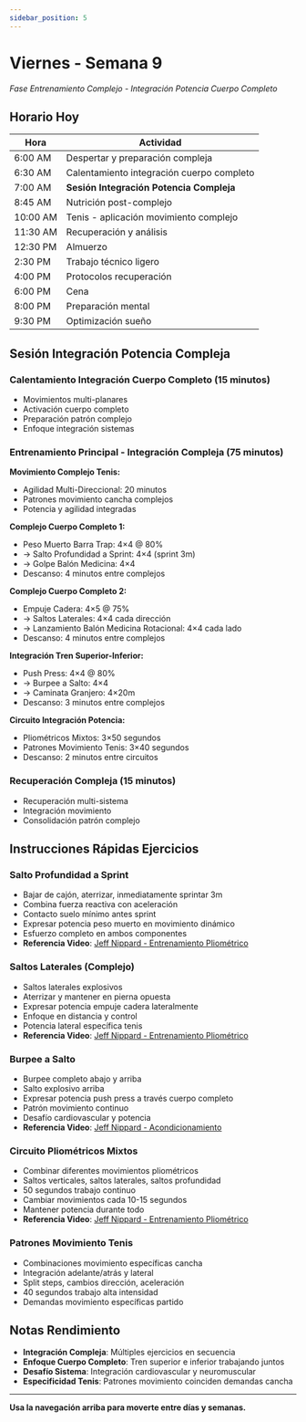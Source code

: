 ```yaml
---
sidebar_position: 5
---
```



<WorkoutNav weekNumber={9} />

# Viernes - Semana 9

_Fase Entrenamiento Complejo - Integración Potencia Cuerpo Completo_

## Horario Hoy

| Hora | Actividad |
|------|----------|
| 6:00 AM | Despertar y preparación compleja |
| 6:30 AM | Calentamiento integración cuerpo completo |
| 7:00 AM | **Sesión Integración Potencia Compleja** |
| 8:45 AM | Nutrición post-complejo |
| 10:00 AM | Tenis - aplicación movimiento complejo |
| 11:30 AM | Recuperación y análisis |
| 12:30 PM | Almuerzo |
| 2:30 PM | Trabajo técnico ligero |
| 4:00 PM | Protocolos recuperación |
| 6:00 PM | Cena |
| 8:00 PM | Preparación mental |
| 9:30 PM | Optimización sueño |

## Sesión Integración Potencia Compleja

### Calentamiento Integración Cuerpo Completo (15 minutos)
- Movimientos multi-planares
- Activación cuerpo completo
- Preparación patrón complejo
- Enfoque integración sistemas

### Entrenamiento Principal - Integración Compleja (75 minutos)

**Movimiento Complejo Tenis:**
- Agilidad Multi-Direccional: 20 minutos
- Patrones movimiento cancha complejos
- Potencia y agilidad integradas

**Complejo Cuerpo Completo 1:**
- Peso Muerto Barra Trap: 4×4 @ 80%
- → Salto Profundidad a Sprint: 4×4 (sprint 3m)
- → Golpe Balón Medicina: 4×4
- Descanso: 4 minutos entre complejos

**Complejo Cuerpo Completo 2:**
- Empuje Cadera: 4×5 @ 75%
- → Saltos Laterales: 4×4 cada dirección
- → Lanzamiento Balón Medicina Rotacional: 4×4 cada lado
- Descanso: 4 minutos entre complejos

**Integración Tren Superior-Inferior:**
- Push Press: 4×4 @ 80%
- → Burpee a Salto: 4×4
- → Caminata Granjero: 4×20m
- Descanso: 3 minutos entre complejos

**Circuito Integración Potencia:**
- Pliométricos Mixtos: 3×50 segundos
- Patrones Movimiento Tenis: 3×40 segundos
- Descanso: 2 minutos entre circuitos

### Recuperación Compleja (15 minutos)
- Recuperación multi-sistema
- Integración movimiento
- Consolidación patrón complejo

## Instrucciones Rápidas Ejercicios

### Salto Profundidad a Sprint
- Bajar de cajón, aterrizar, inmediatamente sprintar 3m
- Combina fuerza reactiva con aceleración
- Contacto suelo mínimo antes sprint
- Expresar potencia peso muerto en movimiento dinámico
- Esfuerzo completo en ambos componentes
- **Referencia Video**: [Jeff Nippard - Entrenamiento Pliométrico](https://www.youtube.com/watch?v=tcY1dI5-Teo)

### Saltos Laterales (Complejo)
- Saltos laterales explosivos
- Aterrizar y mantener en pierna opuesta
- Expresar potencia empuje cadera lateralmente
- Enfoque en distancia y control
- Potencia lateral específica tenis
- **Referencia Video**: [Jeff Nippard - Entrenamiento Pliométrico](https://www.youtube.com/watch?v=tcY1dI5-Teo)

### Burpee a Salto
- Burpee completo abajo y arriba
- Salto explosivo arriba
- Expresar potencia push press a través cuerpo completo
- Patrón movimiento continuo
- Desafío cardiovascular y potencia
- **Referencia Video**: [Jeff Nippard - Acondicionamiento](https://www.youtube.com/watch?v=Kl0ht3ow8TQ)

### Circuito Pliométricos Mixtos
- Combinar diferentes movimientos pliométricos
- Saltos verticales, saltos laterales, saltos profundidad
- 50 segundos trabajo continuo
- Cambiar movimientos cada 10-15 segundos
- Mantener potencia durante todo
- **Referencia Video**: [Jeff Nippard - Entrenamiento Pliométrico](https://www.youtube.com/watch?v=tcY1dI5-Teo)

### Patrones Movimiento Tenis
- Combinaciones movimiento específicas cancha
- Integración adelante/atrás y lateral
- Split steps, cambios dirección, aceleración
- 40 segundos trabajo alta intensidad
- Demandas movimiento específicas partido

## Notas Rendimiento
- **Integración Compleja**: Múltiples ejercicios en secuencia
- **Enfoque Cuerpo Completo**: Tren superior e inferior trabajando juntos
- **Desafío Sistema**: Integración cardiovascular y neuromuscular
- **Especificidad Tenis**: Patrones movimiento coinciden demandas cancha

---

**Usa la navegación arriba para moverte entre días y semanas.**